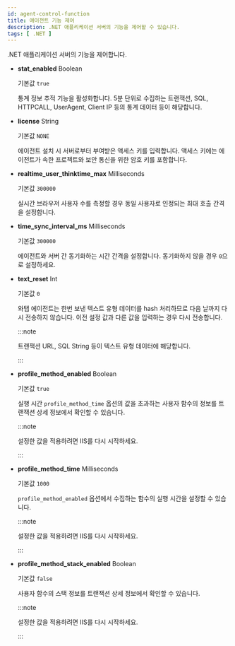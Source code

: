 ```yaml
---
id: agent-control-function
title: 에이전트 기능 제어
description: .NET 애플리케이션 서버의 기능을 제어할 수 있습니다.
tags: [ .NET ]
---
```


.NET 애플리케이션 서버의 기능을 제어합니다.

* **stat_enabled** <span class='type'>Boolean</span>

  기본값 `true`

  통계 정보 추적 기능을 활성화합니다. 5분 단위로 수집하는 트랜잭션, SQL, HTTPCALL, UserAgent, Client IP 등의 통계 데이터 등이 해당합니다. 

* **license** <span class='type'>String</span>

  기본값 `NONE`

  에이전트 설치 시 서버로부터 부여받은 액세스 키를 입력합니다. 액세스 키에는 에이전트가 속한 프로젝트와 보안 통신을 위한 암호 키를 포함합니다.

* **realtime_user_thinktime_max** <span class='type'>Milliseconds</span>

  기본값 `300000`

  실시간 브라우저 사용자 수를 측정할 경우 동일 사용자로 인정되는 최대 호출 간격을 설정합니다.

* **time_sync_interval_ms** <span class='type'>Milliseconds</span>

  기본값 `300000`

  에이전트와 서버 간 동기화하는 시간 간격을 설정합니다. 동기화하지 않을 경우 `0`으로 설정하세요.

* **text_reset** <span class='type'>Int</span>
  
  기본값 `0`

  와탭 에이전트는 한번 보낸 텍스트 유형 데이터를 hash 처리하므로 다음 날까지 다시 전송하지 않습니다. 이전 설정 값과 다른 값을 입력하는 경우 다시 전송합니다.

  :::note
  
  트랜잭션 URL, SQL String 등이 텍스트 유형 데이터에 해당합니다.
  
  :::

* **profile_method_enabled** <span class='type'>Boolean</span>

  기본값 `true`

  실행 시간 `profile_method_time` 옵션의 값을 초과하는 사용자 함수의 정보를 트랜잭션 상세 정보에서 확인할 수 있습니다.

  :::note
  
  설정한 값을 적용하려면 IIS를 다시 시작하세요.
  
  :::

* **profile_method_time** <span class='type'>Milliseconds</span>

  기본값 `1000`
  
  `profile_method_enabled` 옵션에서 수집하는 함수의 실행 시간을 설정할 수 있습니다.

  :::note

  설정한 값을 적용하려면 IIS를 다시 시작하세요.

  :::

* **profile_method_stack_enabled** <span class='type'>Boolean</span>

  기본값 `false`

  사용자 함수의 스택 정보를 트랜잭션 상세 정보에서 확인할 수 있습니다.

  :::note

  설정한 값을 적용하려면 IIS를 다시 시작하세요.
  
  :::